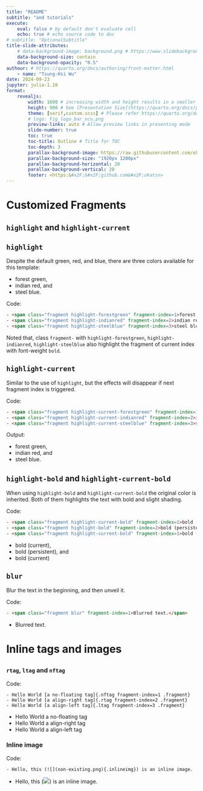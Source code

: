 ```yaml
---
title: "README"
subtitle: "and tutorials"
execute: 
    eval: false # by default don't evaluate cell
    echo: true # echo source code to doc
# subtitle: "OptionalSubtitle"
title-slide-attributes: 
    # data-background-image: background.png # https://www.slidebackground.com/collection/natural-ppt
    data-background-size: contain
    data-background-opacity: "0.5"
authour: # https://quarto.org/docs/authoring/front-matter.html
    - name: "Tsung-Hsi Wu"
date: 2024-09-23
jupyter: julia-1.10
format: 
    revealjs:
        width: 1600 # increasing width and height results in a smaller relative size of font in display
        height: 900 # See [Presentation Size](https://quarto.org/docs/presentations/revealjs/advanced.html#presentation-size)
        theme: [serif,custom.scss] # Please refer https://quarto.org/docs/presentations/revealjs/#themes
        # logo: Fig_logo_bar_ncu.png
        preview-links: auto # Allow preview links in presenting mode
        slide-number: true
        toc: true
        toc-title: Outline # Title for TOC
        toc-depth: 3
        parallax-background-image: https://raw.githubusercontent.com/okatsn/QuartoTemplates/main/tree-slide/background.png
        parallax-background-size: "1920px 1200px"
        parallax-background-horizontal: 20
        parallax-background-vertical: 20
        footer: <https:&#x2F;&#x2F;github.com&#x2F;okatsn>
---
```


# Customized Fragments

## `highlight` and `highlight-current`

## `highlight`

Despite the default 
<span class="fragment highlight-green" fragment-index=1>green</span>, 
<span class="fragment highlight-red" fragment-index=2>red</span>, and 
<span class="fragment highlight-blue" fragment-index=3>blue</span>, 
there are three colors available for this template: 

- <span class="fragment highlight-forestgreen" fragment-index=1>forest green</span>, 
- <span class="fragment highlight-indianred" fragment-index=2>indian red</span>, and 
- <span class="fragment highlight-steelblue" fragment-index=3>steel blue</span>.

Code:

```html
- <span class="fragment highlight-forestgreen" fragment-index=1>forest green</span>, 
- <span class="fragment highlight-indianred" fragment-index=2>indian red</span>, and 
- <span class="fragment highlight-steelblue" fragment-index=3>steel blue</span>.

```


Noted that, class `fragment-` with `highlight-forestgreen`, `highlight-indianred`, `highlight-steelblue` also highlight the fragment of current index with font-weight `bold`.

## `highlight-current`

Similar to the use of `highlight`, but the effects will disappear if next fragment index is triggered. 

Code: 

```html
- <span class="fragment highlight-current-forestgreen" fragment-index=1>forest green</span>, 
- <span class="fragment highlight-current-indianred" fragment-index=2>indian red</span>, and 
- <span class="fragment highlight-current-steelblue" fragment-index=3>steel blue</span>.
```

Output:

- <span class="fragment highlight-current-forestgreen" fragment-index=1>forest green</span>, 
- <span class="fragment highlight-current-indianred" fragment-index=2>indian red</span>, and 
- <span class="fragment highlight-current-steelblue" fragment-index=3>steel blue</span>.


## `highlight-bold` and `highlight-current-bold`

When using `highlight-bold` and `highlight-current-bold` the original color is inherited. Both of them highlights the text with bold and slight shading.

Code: 

```html
- <span class="fragment highlight-current-bold" fragment-index=1>bold (current)</span>, 
- <span class="fragment highlight-bold" fragment-index=2>bold (persistent)indian red</span>, and 
- <span class="fragment highlight-current-bold" fragment-index=1>bold (current)</span>
```

- <span class="fragment highlight-current-bold" fragment-index=1>bold (current)</span>, 
- <span class="fragment highlight-bold" fragment-index=2>bold (persistent)</span>, and 
- <span class="fragment highlight-current-bold" fragment-index=3>bold (current)</span>

## `blur`

Blur the text in the beginning, and then unveil it.

Code: 

```html
- <span class="fragment blur" fragment-index=1>Blurred text.</span>
```

- <span class="fragment blur" fragment-index=1>Blurred text.</span>

# Inline tags and images

## {}

### `rtag`, `ltag` and `nftag`

Code: 

```
- Hello World [a no-floating tag]{.nftag fragment-index=1 .fragment}
- Hello World [a align-right tag]{.rtag fragment-index=2 .fragment}
- Hello World [a align-left tag]{.ltag fragment-index=3 .fragment}
```

- Hello World [a no-floating tag]{.nftag fragment-index=1 .fragment}
- Hello World [a align-right tag]{.rtag fragment-index=2 .fragment}
- Hello World [a align-left tag]{.ltag fragment-index=3 .fragment}

### Inline image

Code:

```
- Hello, this (![](non-existing.png){.inlineimg}) is an inline image.
```

- Hello, this (![](non-existing.png){.inlineimg}) is an inline image.
